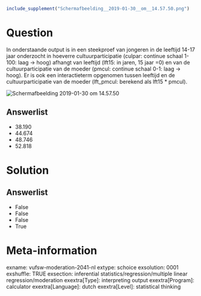 ```{r, echo = FALSE, results = "hide"}
include_supplement("Schermafbeelding__2019-01-30__om__14.57.50.png")
```

Question
========
In onderstaande output is in een steekproef van jongeren in de leeftijd
14-17 jaar onderzocht in hoeverre cultuurparticipatie (culpar: continue
schaal 1-100: laag -&gt; hoog) afhangt van leeftijd (lft15: in jaren, 15
jaar =0) en van de cultuurparticipatie van de moeder (pmcul: continue
schaal 0-1: laag -&gt; hoog). Er is ook een interactieterm opgenomen
tussen leeftijd en de cultuurparticipatie van de moeder (lft\_pmcul:
berekend als lft15 \* pmcul).  
  
<img src="Schermafbeelding__2019-01-30__om__14.57.50.png"
class="fr-fic fr-dii tvcss_2"
alt="Schermafbeelding 2019-01-30 om 14.57.50" />

Answerlist
----------
* 38.190
* 44.674
* 48.746
* 52.818

Solution
========










Answerlist
----------
* False
* False
* False
* True

Meta-information
================
exname: vufsw-moderation-2041-nl
extype: schoice
exsolution: 0001
exshuffle: TRUE
exsection: inferential statistics/regression/multiple linear regression/moderation
exextra[Type]: interpreting output
exextra[Program]: calculator
exextra[Language]: dutch
exextra[Level]: statistical thinking

